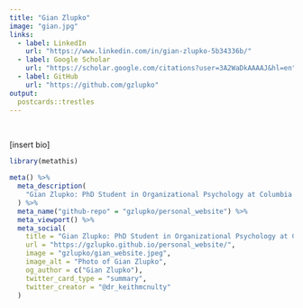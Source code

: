 ```yaml
---
title: "Gian Zlupko"
image: "gian.jpg"
links:
  - label: LinkedIn
    url: "https://www.linkedin.com/in/gian-zlupko-5b34336b/"
  - label: Google Scholar
    url: "https://scholar.google.com/citations?user=3A2WaDkAAAAJ&hl=en"
  - label: GitHub
    url: "https://github.com/gzlupko"
output:
  postcards::trestles
---
```


<br>

[insert bio]


```r
library(metathis)

meta() %>%
  meta_description(
    "Gian Zlupko: PhD Student in Organizational Psychology at Columbia University | Data Analytics and R Enthusiast"
  ) %>% 
  meta_name("github-repo" = "gzlupko/personal_website") %>% 
  meta_viewport() %>% 
  meta_social(
    title = "Gian Zlupko: PhD Student in Organizational Psychology at Columbia University | Data Analytics and R Enthusiast",
    url = "https://gzlupko.github.io/personal_website/",
    image = "gzlupko/gian_website.jpeg",
    image_alt = "Photo of Gian Zlupko",
    og_author = c("Gian Zlupko"),
    twitter_card_type = "summary",
    twitter_creator = "@dr_keithmcnulty"
  )
```